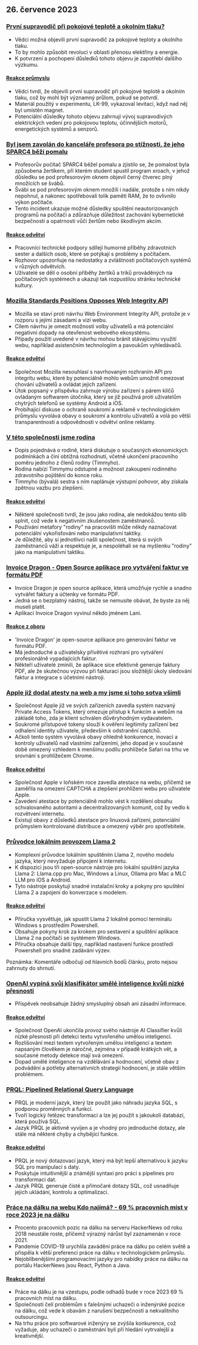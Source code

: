 

<CallToAction />

<Steps>

## 26. července 2023

### [První supravodič při pokojové teplotě a okolním tlaku?](https://arxiv.org/abs/2307.12008)

- Vědci možná objevili první supravodič za pokojové teploty a okolního tlaku.
- To by mohlo způsobit revoluci v oblasti přenosu elektřiny a energie.
- K potvrzení a pochopení důsledků tohoto objevu je zapotřebí dalšího výzkumu.

#### [Reakce průmyslu](http://news.ycombinator.com/item?id=36864624)

- Vědci tvrdí, že objevili první supravodič při pokojové teplotě a okolním tlaku, což by mohl být významný průlom, pokud se potvrdí.
- Materiál použitý v experimentu, LK-99, vykazoval levitaci, když nad něj byl umístěn magnet.
- Potenciální důsledky tohoto objevu zahrnují vývoj supravodivých elektrických vedení pro pokojovou teplotu, účinnějších motorů, energetických systémů a senzorů.

### [Byl jsem zavolán do kanceláře profesora po stížnosti, že jeho SPARC4 běží pomalu](https://infosec.exchange/@paco/110772422266480371)

- Profesorův počítač SPARC4 běžel pomalu a zjistilo se, že pomalost byla způsobena žertíkem, při kterém student spustil program xroach, v jehož důsledku se pod profesorovým oknem objevil černý čtverec plný množících se švábů.
- Švábi se pod profesorovým oknem množili i nadále, protože s ním nikdy nepohnul, a nakonec spotřebovali tolik paměti RAM, že to ovlivnilo výkon počítače.
- Tento incident ukazuje možné důsledky spuštění neautorizovaných programů na počítači a zdůrazňuje důležitost zachování kybernetické bezpečnosti a opatrnosti vůči žertům nebo škodlivým akcím.

#### [Reakce odvětví](http://news.ycombinator.com/item?id=36857314)

- Pracovníci technické podpory sdílejí humorné příběhy zdravotních sester a dalších osob, které se potýkají s problémy s počítačem.
- Rozhovor upozorňuje na nedostatky a zvláštnosti počítačových systémů v různých odvětvích.
- Uživatelé se dělí o osobní příběhy žertíků a triků prováděných na počítačových systémech a ukazují tak rozpustilou stránku technické kultury.

### [Mozilla Standards Positions Opposes Web Integrity API](https://github.com/mozilla/standards-positions/issues/852)

- Mozilla se staví proti návrhu Web Environment Integrity API, protože je v rozporu s jejími zásadami a vizí webu.
- Cílem návrhu je omezit možnosti volby uživatelů a má potenciální negativní dopady na otevřenost webového ekosystému.
- Případy použití uvedené v návrhu mohou bránit stávajícímu využití webu, například asistenčním technologiím a pavoukům vyhledávačů.

#### [Reakce odvětví](http://news.ycombinator.com/item?id=36857032)

- Společnost Mozilla nesouhlasí s navrhovaným rozhraním API pro integritu webu, které by potenciálně mohlo webům umožnit omezovat chování uživatelů a ovládat jejich zařízení.
- Útok popsaný v příspěvku zahrnuje výrobu zařízení s párem klíčů ovládaným softwarem útočníka, který se již používá proti uživatelům chytrých telefonů se systémy Android a iOS.
- Probíhající diskuse o ochraně soukromí a reklamě v technologickém průmyslu vyvolává obavy o soukromí a kontrolu uživatelů a volá po větší transparentnosti a odpovědnosti v odvětví online reklamy.

### [V této společnosti jsme rodina](https://pboyd.io/posts/at-company-we-are-family/)

- Dopis pojednává o rodině, která diskutuje o současných ekonomických podmínkách a činí obtížná rozhodnutí, včetně ukončení pracovního poměru jednoho z členů rodiny (Timmyho).
- Rodina nabízí Timmymu odstupné a možnost zakoupení rodinného zdravotního pojištění do konce roku.
- Timmyho (bývalá) sestra s ním naplánuje výstupní pohovor, aby získala zpětnou vazbu pro zlepšení.

#### [Reakce odvětví](http://news.ycombinator.com/item?id=36864476)

- Některé společnosti tvrdí, že jsou jako rodina, ale nedokážou tento slib splnit, což vede k negativním zkušenostem zaměstnanců.
- Používání metafory "rodiny" na pracovišti může někdy naznačovat potenciální vykořisťování nebo manipulativní taktiky.
- Je důležité, aby si jednotlivci našli společnost, která si svých zaměstnanců váží a respektuje je, a nespoléhali se na myšlenku "rodiny" jako na manipulativní taktiku.

### [Invoice Dragon - Open Source aplikace pro vytváření faktur ve formátu PDF](https://invoicedragon.com/)

- Invoice Dragon je open source aplikace, která umožňuje rychle a snadno vytvářet faktury a účtenky ve formátu PDF.
- Jedná se o bezplatný nástroj, takže se nemusíte obávat, že byste za něj museli platit.
- Aplikaci Invoice Dragon vyvinul někdo jménem Lani.

#### [Reakce z oboru](http://news.ycombinator.com/item?id=36860898)

- 'Invoice Dragon' je open-source aplikace pro generování faktur ve formátu PDF.
- Má jednoduché a uživatelsky přívětivé rozhraní pro vytváření profesionálně vypadajících faktur.
- Někteří uživatelé zmínili, že aplikace sice efektivně generuje faktury PDF, ale že skutečnou výzvou při fakturaci jsou složitější úkoly sledování faktur a integrace s účetními nástroji.

### [Apple již dodal atesty na web a my jsme si toho sotva všimli](https://httptoolkit.com/blog/apple-private-access-tokens-attestation/)

- Společnost Apple již ve svých zařízeních zavedla systém nazvaný Private Access Tokens, který omezuje přístup k funkcím a webům na základě toho, zda je klient schválen důvěryhodným vydavatelem.
- Soukromé přístupové tokeny slouží k ověření legitimity zařízení bez odhalení identity uživatele, především k odstranění captchů.
- Ačkoli tento systém vyvolává obavy ohledně konkurence, inovací a kontroly uživatelů nad vlastními zařízeními, jeho dopad je v současné době omezený vzhledem k menšímu podílu prohlížeče Safari na trhu ve srovnání s prohlížečem Chrome.

#### [Reakce odvětví](http://news.ycombinator.com/item?id=36862494)

- Společnost Apple v loňském roce zavedla atestace na webu, přičemž se zaměřila na omezení CAPTCHA a zlepšení prohlížení webu pro uživatele Apple.
- Zavedení atestace by potenciálně mohlo vést k rozdělení obsahu schvalovaného autoritami a decentralizovaných komunit, což by vedlo k rozvětvení internetu.
- Existují obavy z důsledků atestace pro linuxová zařízení, potenciální průmyslem kontrolované distribuce a omezený výběr pro spotřebitele.

### [Průvodce lokálním provozem Llama 2](https://replicate.com/blog/run-llama-locally)

- Komplexní průvodce lokálním spuštěním Llama 2, nového modelu jazyka, který nevyžaduje připojení k internetu.
- K dispozici jsou tři open-source nástroje pro lokální spuštění jazyka Llama 2: Llama.cpp pro Mac, Windows a Linux, Ollama pro Mac a MLC LLM pro iOS a Android.
- Tyto nástroje poskytují snadné instalační kroky a pokyny pro spuštění Llama 2 a zapojení do konverzace s modelem.

#### [Reakce odvětví](http://news.ycombinator.com/item?id=36865495)

- Příručka vysvětluje, jak spustit Llama 2 lokálně pomocí terminálu Windows s prostředím Powershell.
- Obsahuje pokyny krok za krokem pro sestavení a spuštění aplikace Llama 2 na počítači se systémem Windows.
- Příručka obsahuje další tipy, například nastavení funkce prostředí Powershell pro snadné zadávání výzev.

Poznámka: Komentáře odbočují od hlavních bodů článku, proto nejsou zahrnuty do shrnutí.

### [OpenAI vypíná svůj klasifikátor umělé inteligence kvůli nízké přesnosti](https://decrypt.co/149826/openai-quietly-shutters-its-ai-detection-tool)

- Příspěvek neobsahuje žádný smysluplný obsah ani zásadní informace.

#### [Reakce odvětví](http://news.ycombinator.com/item?id=36862850)

- Společnost OpenAI ukončila provoz svého nástroje AI Classifier kvůli nízké přesnosti při detekci textu vytvořeného umělou inteligencí.
- Rozlišování mezi textem vytvořeným umělou inteligencí a textem napsaným člověkem je náročné, zejména v případě krátkých vět, a současné metody detekce mají svá omezení.
- Dopad umělé inteligence na vzdělávání a hodnocení, včetně obav z podvádění a potřeby alternativních strategií hodnocení, je stále větším problémem.

### [PRQL: Pipelined Relational Query Language](https://github.com/PRQL/prql)

- PRQL je moderní jazyk, který lze použít jako náhradu jazyka SQL, s podporou proměnných a funkcí.
- Tvoří logický řetězec transformací a lze jej použít s jakoukoli databází, která používá SQL.
- Jazyk PRQL je aktivně vyvíjen a je vhodný pro jednoduché dotazy, ale stále má některé chyby a chybějící funkce.

#### [Reakce odvětví](http://news.ycombinator.com/item?id=36866861)

- PRQL je nový dotazovací jazyk, který má být lepší alternativou k jazyku SQL pro manipulaci s daty.
- Poskytuje intuitivnější a známější syntaxi pro práci s pipelines pro transformaci dat.
- Jazyk PRQL generuje čisté a přímočaré dotazy SQL, což usnadňuje jejich ukládání, kontrolu a optimalizaci.

### [Práce na dálku na webu Kdo najímá? - 69 % pracovních míst v roce 2023 je na dálku](https://blog.spatial.chat/tracking-hackernews-shifting-preferences-for-remote-jobs-over-5-years/)

- Procento pracovních pozic na dálku na serveru HackerNews od roku 2018 neustále roste, přičemž výrazný nárůst byl zaznamenán v roce 2021.
- Pandemie COVID-19 urychlila zavádění práce na dálku po celém světě a přispěla k větší preferenci práce na dálku v technologickém průmyslu.
- Nejoblíbenějšími programovacími jazyky pro nabídky práce na dálku na portálu HackerNews jsou React, Python a Java.

#### [Reakce odvětví](http://news.ycombinator.com/item?id=36863280)

- Práce na dálku je na vzestupu, podle odhadů bude v roce 2023 69 % pracovních míst na dálku.
- Společnosti čelí problémům s falešnými uchazeči o inženýrské pozice na dálku, což vede k obavám z narušení bezpečnosti a nekvalitního outsourcingu.
- Na trhu práce pro softwarové inženýry se zvýšila konkurence, což vyžaduje, aby uchazeči o zaměstnání byli při hledání vytrvalejší a kreativnější.

</Steps>
